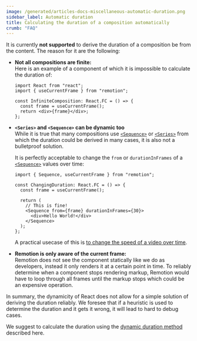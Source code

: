 ```yaml
---
image: /generated/articles-docs-miscellaneous-automatic-duration.png
sidebar_label: Automatic duration
title: Calculating the duration of a composition automatically
crumb: "FAQ"
---
```


It is currently **not supported** to derive the duration of a composition be from the content. The reason for it are the following:

- **Not all compositions are finite:**  
  Here is an example of a component of which it is impossible to calculate the duration of:

  ```tsx twoslash title="InfiniteComposition.tsx"
  import React from "react";
  import { useCurrentFrame } from "remotion";

  const InfiniteComposition: React.FC = () => {
    const frame = useCurrentFrame();
    return <div>{frame}</div>;
  };
  ```

- **`<Series>` and `<Sequence>` can be dynamic too**  
  While it is true that many compositions use [`<Sequence>`](/docs/sequence) or [`<Series>`](/docs/series) from which the duration could be derived in many cases, it is also not a bulletproof solution.

  It is perfectly acceptable to change the `from` or `durationInFrames` of a [`<Sequence>`](/docs/sequence) values over time:

  ```tsx twoslash title="ChangingDuration.tsx"
  import { Sequence, useCurrentFrame } from "remotion";

  const ChangingDuration: React.FC = () => {
    const frame = useCurrentFrame();

    return (
      // This is fine!
      <Sequence from={frame} durationInFrames={30}>
        <div>Hello World!</div>
      </Sequence>
    );
  };
  ```

  A practical usecase of this is [to change the speed of a video over time](/docs/miscellaneous/snippets/accelerated-video).

- **Remotion is only aware of the current frame:**  
  Remotion does not see the component statically like we do as developers, instead it only renders it at a certain point in time. To reliably determine when a component stops rendering markup, Remotion would have to loop through all frames until the markup stops which could be an expensive operation.

In summary, the dynamicity of React does not allow for a simple solution of deriving the duration reliably. We foresee that if a heuristic is used to determine the duration and it gets it wrong, it will lead to hard to debug cases.

We suggest to calculate the duration using the [dynamic duration method](/docs/dynamic-metadata) described here.

